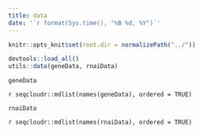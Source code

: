 ```yaml
---
title: data
date: '`r format(Sys.time(), "%B %d, %Y")`'
---
```


```r
knitr::opts_knit$set(root.dir = normalizePath("../"))
```

```r
devtools::load_all()
utils::data(geneData, rnaiData)
```

`geneData`

`r seqcloudr::mdlist(names(geneData), ordered = TRUE)`

`rnaiData`

`r seqcloudr::mdlist(names(rnaiData), ordered = TRUE)`
